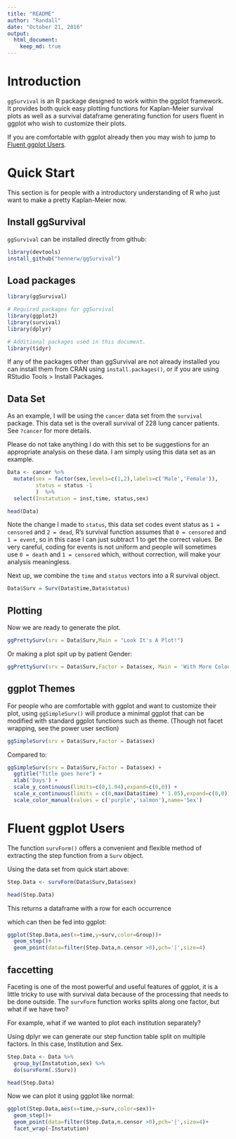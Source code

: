 ```yaml
---
title: "README"
author: "Randall"
date: "October 21, 2016"
output:  
  html_document:  
    keep_md: true 
---
```


# Introduction

`ggSurvival` is an R package designed to work within the ggplot framework. It provides both quick easy plotting functions for Kaplan-Meier survival plots as well as a survival dataframe generating function for users fluent in ggplot who wish to customize their plots.

If you are comfortable with ggplot already then you may wish to jump to [Fluent ggplot Users](#fluent).

# Quick Start

This section is for people with a introductory understanding of R who just want to make a pretty Kaplan-Meier now.

## Install ggSurvival

`ggSurvival` can be installed directly from github:

```r
library(devtools)
install_github("hennerw/ggSurvival")
```

## Load packages

```r
library(ggSurvival)

# Required packages for ggSurvival
library(ggplot2)
library(survival)
library(dplyr)

# Additional packages used in this document.
library(tidyr)
```

If any of the packages other than ggSurvival are not already installed you can install them from CRAN using  `install.packages()`, or if you are using RStudio Tools > Install Packages.

## Data Set

As an example, I will be using the `cancer` data set from the `survival` package. This data set is the overall survival of 228 lung cancer patients. See `?cancer` for more details. 

Please do not take anything I do with this set to be suggestions for an appropriate analysis on these data. I am simply using this data set as an example.

```r
Data <- cancer %>%
  mutate(sex = factor(sex,levels=c(1,2),labels=c('Male','Female')),
         status = status -1 
         )  %>% 
  select(Instatution = inst,time, status,sex)

head(Data)
```

Note the change I made to `status`, this data set codes event status as `1 = censored` and `2 = dead`, R's survival function assumes that `0 = censored` and `1 = event`, so in this case I can just subtract 1 to get the correct values. Be very careful, coding for events is not uniform and people will sometimes use `0 = death` and `1 = censored` which, without correction, will make your analysis meaningless.

Next up, we combine the `time` and `status` vectors into a R survival object.

```r
Data$Surv = Surv(Data$time,Data$status)
```

## Plotting

Now we are ready to generate the plot.

```r
ggPrettySurv(srv = Data$Surv,Main = "Look It's A Plot!")
```

Or making a plot spit up by patient Gender:

```r
ggPrettySurv(srv = Data$Surv,Factor = Data$sex, Main = 'With More Colours!')
```

## ggplot Themes

For people who are comfortable with ggplot and want to customize their plot, using `ggSimpleSurv()` will produce a minimal ggplot that can be modified with standard ggplot functions such as theme. (Though not facet wrapping, see the power user section)

```r
ggSimpleSurv(srv = Data$Surv,Factor = Data$sex)
```

Compared to: 

```r
ggSimpleSurv(srv = Data$Surv,Factor = Data$sex) +
  ggtitle("Title goes here") +
  xlab('Days') +
  scale_y_continuous(limits=c(0,1.04),expand=c(0,0)) +
  scale_x_continuous(limits = c(0,max(Data$time) * 1.05),expand=c(0,0))+
  scale_color_manual(values = c('purple','salmon'),name='Sex')
```

# <a name='fluent'></a>Fluent ggplot Users

The function `survForm()` offers a convenient and flexible method of extracting the step function from a `Surv` object.

Using the data set from quick start above:

```r
Step.Data <- survForm(Data$Surv,Data$sex)

head(Step.Data)
```

This returns a dataframe with a row for each occurrence 

which can then be fed into ggplot:

```r
ggplot(Step.Data,aes(x=time,y=surv,color=Group))+
  geom_step()+
  geom_point(data=filter(Step.Data,n.censor >0),pch='|',size=4)
```

## faccetting

Faceting is one of the most powerful and useful features of ggplot, it is a little tricky to use with survival data because of the processing that needs to be done outside. The `survForm` function works splits along one factor, but what if we have two?

For example, what if we wanted to plot each institution separately? 

Using dplyr we can generate our step function table split on multiple factors. In this case, Institution and Sex.

```r
Step.Data <- Data %>%
  group_by(Instatution,sex) %>%
  do(survForm(.$Surv))

head(Step.Data)
```

Now we can plot it using ggplot like normal:

```r
ggplot(Step.Data,aes(x=time,y=surv,color=sex))+
  geom_step()+
  geom_point(data=filter(Step.Data,n.censor >0),pch='|',size=4)+
  facet_wrap(~Instatution)
```
